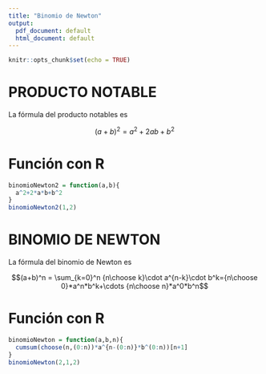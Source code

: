 ```yaml
---
title: "Binomio de Newton"
output:
  pdf_document: default
  html_document: default
---
```


```r
knitr::opts_chunk$set(echo = TRUE)
```

# PRODUCTO NOTABLE

La fórmula del producto notables es

$$(a+b)^2 = a^2+2ab+b^2$$

# Función con R

```r
binomioNewton2 = function(a,b){
  a^2+2*a*b+b^2
}
binomioNewton2(1,2)
```
# BINOMIO DE NEWTON

La fórmula del binomio de Newton es

$$(a+b)^n = \sum_{k=0}^n {n\choose k}\cdot a^{n-k}\cdot b^k={n\choose 0}*a^n*b^k+\cdots {n\choose n}*a^0*b^n$$

# Función con R

```r
binomioNewton = function(a,b,n){
  cumsum(choose(n,(0:n))*a^{n-(0:n)}*b^(0:n))[n+1]
}
binomioNewton(2,1,2)
```

